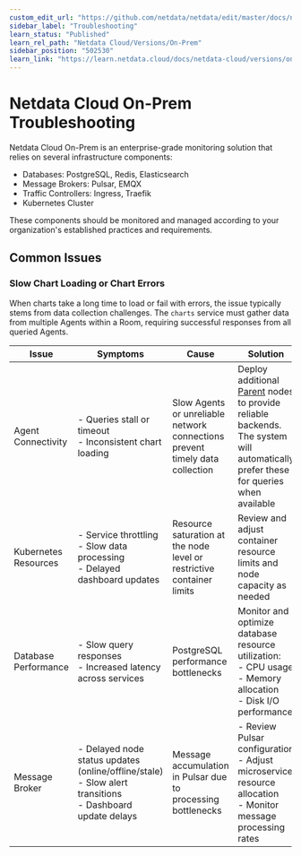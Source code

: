 ```yaml
---
custom_edit_url: "https://github.com/netdata/netdata/edit/master/docs/netdata-cloud/netdata-cloud-on-prem/troubleshooting.md"
sidebar_label: "Troubleshooting"
learn_status: "Published"
learn_rel_path: "Netdata Cloud/Versions/On-Prem"
sidebar_position: "502530"
learn_link: "https://learn.netdata.cloud/docs/netdata-cloud/versions/on-prem/troubleshooting"
---
```


# Netdata Cloud On-Prem Troubleshooting

Netdata Cloud On-Prem is an enterprise-grade monitoring solution that relies on several infrastructure components:

- Databases: PostgreSQL, Redis, Elasticsearch
- Message Brokers: Pulsar, EMQX
- Traffic Controllers: Ingress, Traefik
- Kubernetes Cluster

These components should be monitored and managed according to your organization's established practices and requirements.

## Common Issues

### Slow Chart Loading or Chart Errors

When charts take a long time to load or fail with errors, the issue typically stems from data collection challenges. The `charts` service must gather data from multiple Agents within a Room, requiring successful responses from all queried Agents.

| Issue                | Symptoms                                                                                                        | Cause                                                                        | Solution                                                                                                                                                                                  |
|----------------------|-----------------------------------------------------------------------------------------------------------------|------------------------------------------------------------------------------|-------------------------------------------------------------------------------------------------------------------------------------------------------------------------------------------|
| Agent Connectivity   | - Queries stall or timeout<br/>- Inconsistent chart loading                                                     | Slow Agents or unreliable network connections prevent timely data collection | Deploy additional [Parent](/docs/observability-centralization-points) nodes to provide reliable backends. The system will automatically prefer these for queries when available |
| Kubernetes Resources | - Service throttling<br/>- Slow data processing<br/>- Delayed dashboard updates                                 | Resource saturation at the node level or restrictive container limits        | Review and adjust container resource limits and node capacity as needed                                                                                                                   |
| Database Performance | - Slow query responses<br/>- Increased latency across services                                                  | PostgreSQL performance bottlenecks                                           | Monitor and optimize database resource utilization:<br/>- CPU usage<br/>- Memory allocation<br/>- Disk I/O performance                                                                    |
| Message Broker       | - Delayed node status updates (online/offline/stale)<br/>- Slow alert transitions<br/>- Dashboard update delays | Message accumulation in Pulsar due to processing bottlenecks                 | - Review Pulsar configuration<br/>- Adjust microservice resource allocation<br/>- Monitor message processing rates                                                                        |
